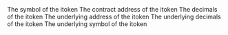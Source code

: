 <ParamField path="symbol">
The symbol of the itoken
</ParamField>
<ParamField path="contract_address">
The contract address of the itoken
</ParamField>
<ParamField path="decimals">
The decimals of the itoken
</ParamField>
<ParamField path="underlying_token_address">
The underlying address of the itoken
</ParamField>
<ParamField path="underlying_decimals">
The underlying decimals of the itoken
</ParamField>
<ParamField path="underlying_symbol">
The underlying symbol of the itoken
</ParamField>
